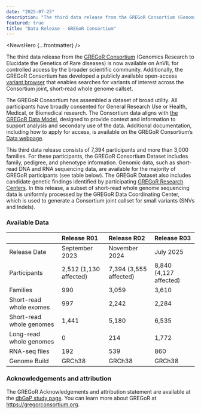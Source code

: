 ```yaml
---
date: "2025-07-25"
description: "The third data release from the GREGoR Consortium (Genomics Research to Elucidate the Genetics of Rare diseases) is now available on AnVIL."
featured: true
title: "Data Release - GREGoR Consortium"
---
```


<NewsHero {...frontmatter} />

The third data release from the [GREGoR Consortium](https://gregorconsortium.org) (Genomics Research to Elucidate the Genetics of Rare diseases) is now available on AnVIL for controlled access by the broader scientific community. Additionally, the GREGoR Consortium has developed a publicly available open-access [variant browser](https://variants.gregorconsortium.org) that enables searches for variants of interest across the Consortium joint, short-read whole genome callset.

The GREGoR Consortium has assembled a dataset of broad utility. All participants have broadly consented for General Research Use or Health, Medical, or Biomedical research. The Consortium data aligns with [the GREGoR Data Model](https://github.com/UW-GAC/gregor_data_models), designed to provide context and information to support analysis and secondary use of the data. Additional documentation, including how to apply for access, is available on the GREGoR Consortium’s [Data webpage](https://gregorconsortium.org/data).

This third data release consists of 7,394 participants and more than 3,000 families. For these participants, the GREGoR Consortium Dataset includes family, pedigree, and phenotype information. Genomic data, such as short-read DNA and RNA sequencing data, are available for the majority of GREGoR participants (see table below). The GREGoR Dataset also includes candidate genetic findings identified by participating [GREGoR Research Centers](https://gregorconsortium.org/about/gregor-centers). In this release, a subset of short-read whole genome sequencing data is uniformly processed by the GREGoR Data Coordinating Center, which is used to generate a Consortium joint callset for small variants (SNVs and Indels).

### Available Data

|  | Release R01 | Release R02 | Release R03 |
| :--- | :--- | :--- | :--- |
| Release Date | September 2023 | November 2024 | July 2025 |
| Participants | 2,512 (1,130 affected) | 7,394 (3,555 affected) | 8,840 (4,127 affected) |
| Families | 990 | 3,059 | 3,610 |
| Short-read whole exomes | 997 | 2,242 | 2,284 |
| Short-read whole genomes | 1,441 | 5,180 | 6,535 |
| Long-read whole genomes | 0 | 214 | 1,772 |
| RNA-seq files | 192 | 539 | 860 |
| Genome Build | GRCh38 | GRCh38 | GRCh38 |

### Acknowledgements and attribution

The GREGoR Acknowledgements and attribution statement are available at the [dbGaP study page](https://www.ncbi.nlm.nih.gov/projects/gap/cgi-bin/study.cgi?study_id=phs003047.v3.p2#attribution-section). You can learn more about GREGoR at https://gregorconsortium.org.



